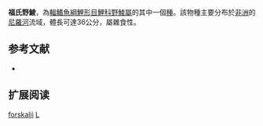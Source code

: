 {{Speciesbox
| name = 福氏野鯪
| image = 
| status = LC
| status_system = iucn3.1
| genus = Labeo
| species = forskalii
| authority = [[Rüppell|Rüppell]], 1835
| synonyms = 
}}
'''福氏野鯪'''，為[[輻鰭魚綱|輻鰭魚綱]][[鯉形目|鯉形目]][[鯉科|鯉科]][[野鯪屬|野鯪屬]]的其中一個[[種|種]]。該物種主要分布於[[非洲|非洲]]的[[尼羅河|尼羅河]]流域，體長可達36公分，屬雜食性。

== 参考文献 ==
{{refbegin}}
*{{FishBase_species|genus=Labeo|species=forskalii|year=2011|month=12}}
{{refend}}

== 扩展阅读 ==
{{refbegin}}
{{wikispecies-inline|Labeo forskalii|福氏野鯪}}
{{refend}}
{{Taxonbar|from=Q686845}}

[[Category:野鯪屬|forskalii]]
[[Category:1835年描述的鱼类|L]]


{{魚類小作品}}